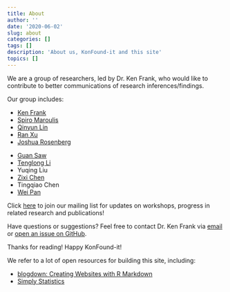 ```yaml
---
title: About
author: ''
date: '2020-06-02'
slug: about
categories: []
tags: []
description: 'About us, KonFound-it and this site'
topics: []
---
```

We are a group of researchers, led by Dr. Ken Frank, who would like to contribute to better communications of research inferences/findings. 

Our group includes:

* [Ken Frank](https://msu.edu/~kenfrank/)
* [Spiro Maroulis](http://www.public.asu.edu/~smarouli/Spiro_Maroulis/Home.html)
* [Qinyun Lin](https://spatial.uchicago.edu/directories/full/team)
* [Ran Xu](https://sites.google.com/site/ranxupersonalweb/)
* [Joshua Rosenberg](https://joshuamrosenberg.com/)
&nbsp;</p>
* [Guan Saw](http://education.utsa.edu/faculty/profile/guan.saw@utsa.edu)
* [Tenglong Li](https://cps.northeastern.edu/faculty/tenglong-li)
* Yuqing Liu
* [Zixi Chen](https://github.com/ZixiChen)
* Tingqiao Chen
* [Wei Pan](https://sites.duke.edu/panwei/)

Click [here](https://groups.google.com/forum/#!forum/konfound-it) to join our mailing list for updates on workshops, progress in related research and publications!

Have questions or suggestions? Feel free to contact Dr. Ken Frank via [email](mailto:kenfrank@msu.com) or [open an issue on GitHub](https://github.com/linqinyu/KonFound-blog/issues/new).

Thanks for reading! Happy KonFound-it!

We refer to a lot of open resources for building this site, including:

* [blogdown: Creating Websites with R Markdown](https://bookdown.org/yihui/blogdown/)
* [Simply Statistics](https://simplystatistics.org/)